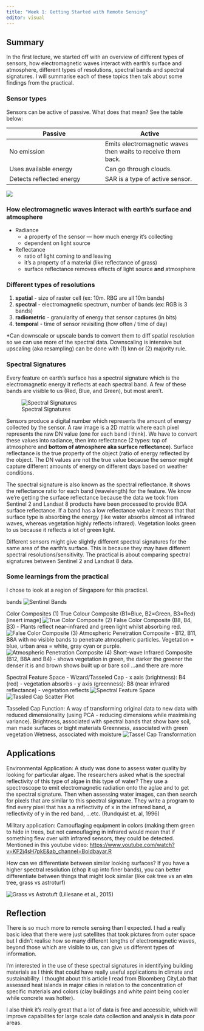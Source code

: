 ```yaml
---
title: "Week 1: Getting Started with Remote Sensing"
editor: visual
---
```


## Summary

In the first lecture, we started off with an overview of different types of sensors, how electromagnetic waves interact with earth's surface and atmosphere, different types of resolutions, spectral bands and spectral signatures. I will summarise each of these topics then talk about some findings from the practical.


### Sensor types
Sensors can be active of passive. What does that mean? See the table below:

| Passive                  | Active                                                       |
|------------------------------------|------------------------------------|
| No emission              | Emits electromagnetic waves then waits to receive them back. |
| Uses available energy    | Can go through clouds.                                       |
| Detects reflected energy | SAR is a type of active sensor.                              |

![](media/wk1/sensortypes.png) 

### How electromagnetic waves interact with earth's surface and atmosphere

- Radiance 
    - a property of the sensor — how much energy it’s collecting
    - dependent on light source
- Reflectance
    - ratio of light coming to and leaving
    - it’s a property of a material (like reflectance of grass)
    - surface reflectance removes effects of light source **and** atmosphere

### Different types of resolutions

1.  **spatial** - size of raster cell (ex: 10m. RBG are all 10m bands)
2.  **spectral** - electromagnetic spectrum, number of bands (ex: RGB is 3 bands)
3.  **radiometric** - granularity of energy that sensor captures (in bits)
4.  **temporal** - time of sensor revisiting (how often / time of day)

\*Can downscale or upscale bands to convert them to diff spatial resolution so we can use more of the spectral data. Downscaling is intensive but upscaling (aka resampling) can be done with (1) knn or (2) majority rule.

### Spectral Signatures
Every feature on earth's surface has a spectral signature which is the electromagnetic energy it reflects at each spectral band. A few of these bands are visible to us (Red, Blue, and Green), but most aren't.

![Spectral Signatures](media/wk1/SpectralSignatures.png)

Sensors produce a digital number which represents the amount of energy collected by the sensor. A raw image is a 2D matrix where each pixel represents the raw DN value (one for each band i think). We have to convert these values into radiance, then into reflectance (2 types: top of atmosphere and **bottom of atmosphere aka surface reflectance**). Surface reflectance is the true property of the object (ratio of energy reflected by the object. The DN values are not the true value because the sensor might capture different amounts of energy on different days based on weather conditions.

The spectral signature is also known as the spectral reflectance. It shows the reflectance ratio for each band (wavelength) for the feature. We know we're getting the surface reflectance because the data we took from Sentinel 2 and Landsat 8 products have been processed to provide BOA surface reflectance. If a band has a low reflectance value it means that that surface type is absorbing the energy (like water absorbs almost all infrared waves, whereas vegetation highly reflects infrared). Vegetation looks green to us because it reflects a lot of green light.

Different sensors might give slightly different spectral signatures for the same area of the earth's surface. This is because they may have different spectral resolutions/sensitivity. The practical is about comparing spectral signatures between Sentinel 2 and Landsat 8 data.

### Some learnings from the practical

I chose to look at a region of Singapore for this practical.

bands ![Sentinel Bands](media/wk1/bands2makeherdance.png)

Color Composites (1) True Colour Composite (B1=Blue, B2=Green, B3=Red) \[insert image\] ![True Color Composite](media/wk1/TrueColorComposite.png) (2) False Color Composite (B8, B4, B3) - Plants reflect near-infrared and green light whilst absorbing red. ![False Color Composite](media/wk1/FalseColorComposite.png) (3) Atmospheric Penetration Composite - B12, B11, B8A with no visible bands to penetrate atmospheric particles. Vegetation = blue, urban area = white, gray cyan or purple. ![Atmospheric Penetration Composite](media/wk1/AtmosphericPenetrationComposite.png) (4) Short-wave Infrared Composite (B12, B8A and B4) - shows vegetation in green, the darker the greener the denser it is and brown shows built up or bare soil ...and there are more

Spectral Feature Space - Wizard/Tasseled Cap - x axis (brightness): B4 (red) - vegetation absorbs - y axis (greenness): B8 (near infrared reflectance) - vegetation reflects ![Spectral Feature Space](media/wk1/spectralFreatureSpace.png) ![Tassled Cap Scatter Plot](media/wk1/b4b8scatterplot.png)

Tasseled Cap Function: A way of transforming original data to new data with reduced dimensionality (using PCA - reducing dimensions while maximising variance). Brightness, associated with spectral bands that show bare soil, man made surfaces or bight materials Greenness, associated with green vegetation Wetness, associated with moisture ![Tassel Cap Transformation](media/wk1/TasselCapTransformationBrightGreenWet.png)

## Applications

Environmental Application: A study was done to assess water quality by looking for particular algae. The researchers asked what is the spectral reflectivity of this type of algae in this type of water? They use a spectroscope to emit electromagnetic radiation onto the aglae and to get the spectral signature. Then when assessing water images, can then search for pixels that are similar to this spectral signature. They write a program to find every pixel that has a a reflectivity of x in the infrared band, a reflectivity of y in the red band, ...etc. (Rundquist et. al, 1996)

Military application: Camouflaging equipment in colors (making them green to hide in trees, but not camouflaging in infrared would mean that if something flew over with infrared sensors, they could be detected. Mentioned in this youtube video: <https://www.youtube.com/watch?v=KF2j4sH7pkE&ab_channel=Boldbayar.R>

How can we differentiate between similar looking surfaces? If you have a higher spectral resolution (chop it up into finer bands), you can better differentiate between things that might look similar (like oak tree vs an elm tree, grass vs astroturf)

![Grass vs Astrotuft](media/wk1/GrassAstroturf.png) (Lillesane et al., 2015)

## Reflection

There is so much more to remote sensing than I expected. I had a really basic idea that there were just satellites that took pictures from outer space but I didn't realise how so many different lengths of electromagnetic waves, beyond those which are visible to us, can give us different types of information.

I'm interested in the use of these spectral signatures in identifying building materials as I think that could have really useful applications in climate and sustainability. I thought about this article I read from Bloomberg CityLab that assessed heat islands in major cities in relation to the concentration of specific materials and colors (clay buildings and white paint being cooler while concrete was hotter).

I also think it's really great that a lot of data is free and accessible, which will improve capabilites for large scale data collection and analysis in data poor areas.
